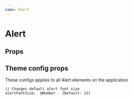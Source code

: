 ```yaml
---
name: Alert
---
```



# Alert

<Playground>
  <Alert text="secondary"/>
</Playground>

## Props

<PropsTable of={Alert} />

## Theme config props

These configs applies to all Alert elements on the application

    // Changes default alert font size
    alertFontSize:  @Number - [Default: 13]


